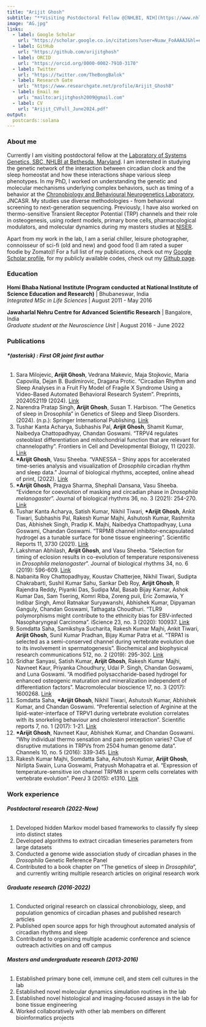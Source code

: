 ---
title: "Arijit Ghosh"
subtitle: "**Visiting Postdoctoral Fellow @[NHLBI, NIH](https://www.nhlbi.nih.gov/)**"
image: "AG.jpg"
links:
  - label: Google Scholar
    url: "https://scholar.google.co.in/citations?user=Nuaw_FoAAAAJ&hl=en"
  - label: GitHub
    url: "https://github.com/orijitghosh"
  - label: ORCID
    url: "https://orcid.org/0000-0002-7910-3170"
  - label: Twitter
    url: "https://twitter.com/TheBongBalok"
  - label: Research Gate
    url: "https://www.researchgate.net/profile/Arijit_Ghosh8" 
  - label: Email me
    url: "mailto:arijitghosh2009@gmail.com"
  - label: CV
    url: "Arijit_CVFull_June2024.pdf"   
output:
  postcards::solana
---
 
### **About me**

Currently I am visiting postdoctoral fellow at the [Laboratory of Systems Genetics, SBC, NHLBI at Bethesda, Maryland](https://www.nhlbi.nih.gov/). I am interested in studying the genetic network of the interaction between circadian clock and the sleep homeostat and how these interactions shape various sleep phenotypes. In my PhD, I worked on understanding the genetic and molecular mechanisms underlying complex behaviors, such as timing of a behavior at the [Chronobiology and Behavioural Neurogenetics Laboratory](https://www.clockclub.org/), JNCASR. My studies use diverse methodologies - from behavioral screening to next-generation sequencing. Previously, I have also worked on thermo-sensitive Transient Receptor Potential (TRP) channels and their role in osteogenesis, using rodent models, primary bone cells, pharmacological modulators, and molecular dynamics during my masters studies at [NISER](https://www.niser.ac.in/).

Apart from my work in the lab, I am a serial chiller, leisure photographer, connoisseur of sci-fi (old and new) and good food (I am rated a super foodie by Zomato)! For a full list of my publications, check out my [Google Scholar profile](https://scholar.google.co.in/citations?user=Nuaw_FoAAAAJ&hl=en), for my publicly available codes, check out my [Github page](https://github.com/orijitghosh).

### **Education**

**Homi Bhaba National Institute (Program conducted at National Institute of Science Education and Research)** | Bhubaneswar, India  
*Integrated MSc in Life Sciences* | August 2011 - May 2016

**Jawaharlal Nehru Centre for Advanced Scientific Research** | Bangalore, India  
*Graduate student at the Neuroscience Unit* | August 2016 - June 2022

### **Publications**
###### **\*(asterisk) : First OR joint first author**  

1. Sara Milojevic, **Arijit Ghosh**, Vedrana Makevic, Maja Stojkovic, Maria Capovilla, Dejan B. Budimirovic, Dragana Protic. “Circadian Rhythm and Sleep Analyses in a Fruit Fly Model of Fragile X Syndrome Using a Video-Based Automated Behavioral Research System”. Preprints, 2024052119 (2024). [Link](https://www.preprints.org/manuscript/202405.2119/v1)
2. Narendra Pratap Singh, **Arijit Ghosh**, Susan T. Harbison. “The Genetics of sleep in Drosophila” in Genetics of Sleep and Sleep Disorders. (2024). (n.p.): Springer International Publishing. [Link](https://www.nhlbi.nih.gov/science/systems-genetics#Meet-the-Team)
3. Tushar Kanta Acharya, Subhashis Pal, **Arijit Ghosh**, Shamit Kumar, Naibedya Chattopadhyay, Chandan Goswami. “TRPV4 regulates osteoblast differentiation and mitochondrial function that are relevant for channelopathy”. Frontiers in Cell and Developmental Biology, 11 (2023). [Link](https://www.frontiersin.org/journals/cell-and-developmental-biology/articles/10.3389/fcell.2023.1066788/full)
4. **\*Arijit Ghosh**, Vasu Sheeba. "VANESSA – Shiny apps for accelerated time-series analysis and visualization of *Drosophila* circadian rhythm and sleep data." Journal of biological rhythms, accepted, online ahead of print, (2022).
[Link](https://journals.sagepub.com/doi/full/10.1177/07487304221077662)  
5. **\*Arijit Ghosh**, Pragya Sharma, Shephali Dansana, Vasu Sheeba. "Evidence for coevolution of masking and circadian phase in *Drosophila melanogaster*". Journal of biological rhythms 36, no. 3 (2021): 254-270. [Link](https://journals.sagepub.com/doi/full/10.1177/0748730421997262)  
6. Tushar Kanta Acharya, Satish Kumar, Nikhil Tiwari, **\*Arijit Ghosh**, Ankit Tiwari, Subhashis Pal, Rakesh Kumar Majhi, Ashutosh Kumar, Rashmita Das, Abhishek Singh, Pradip K. Majhi, Naibedya Chattopadhyay, Luna Goswami, Chandan Goswami. "TRPM8 channel inhibitor-encapsulated hydrogel as a tunable surface for bone tissue engineering". Scientific Reports 11, 3730 (2021). [Link](https://www.nature.com/articles/s41598-021-81041-w)  
7. Lakshman Abhilash, **Arijit Ghosh**, and Vasu Sheeba. "Selection for timing of eclosion results in co-evolution of temperature responsiveness in *Drosophila melanogaster*". Journal of biological rhythms 34, no. 6 (2019): 596-609. [Link](https://journals.sagepub.com/doi/full/10.1177/0748730419877315)  
8. Nabanita Roy Chattopadhyay, Koustav Chatterjee, Nikhil Tiwari, Sudipta Chakrabarti, Sushil Kumar Sahu, Sankar Deb Roy, **Arijit Ghosh**, R Rajendra Reddy, Piyanki Das, Sudipa Mal, Basab Bijay Karnar, Ashok Kumar Das, Sam Tsering, Komri Riba, Zoreng puii, Eric Zomawia, Y Indibar Singh, Amol Ratnakar Suryawanshi, Abhishek Kumar, Dipyaman Ganguly, Chandan Goswami, Tathagata Choudhuri. "TLR9 polymorphisms might contribute to the ethnicity bias for EBV-infected Nasopharyngeal Carcinoma". iScience 23, no. 3 (2020): 100937. [Link](https://www.sciencedirect.com/science/article/pii/S2589004220301218?via%3Dihub)  
9. Somdatta Saha, Samikshya Sucharita, Rakesh Kumar Majhi, Ankit Tiwari, **Arijit Ghosh**, Sunil Kumar Pradhan, Bijay Kumar Patra et al. "TRPA1 is selected as a semi-conserved channel during vertebrate evolution due to its involvement in spermatogenesis". Biochemical and biophysical research communications 512, no. 2 (2019): 295-302. [Link](https://www.sciencedirect.com/science/article/pii/S0006291X19303225?via%3Dihub)  
10. Sridhar Sanyasi, Satish Kumar, **Arijit Ghosh**, Rakesh Kumar Majhi, Navneet Kaur, Priyanka Choudhury, Udai P. Singh, Chandan Goswami, and Luna Goswami. "A modified polysaccharide-based hydrogel for enhanced osteogenic maturation and mineralization independent of differentiation factors". Macromolecular bioscience 17, no. 3 (2017): 1600268. [Link](https://onlinelibrary.wiley.com/doi/10.1002/mabi.201600268)  
11.  Somdatta Saha, **\*Arijit Ghosh**, Nikhil Tiwari, Ashutosh Kumar, Abhishek Kumar, and Chandan Goswami. "Preferential selection of Arginine at the lipid-water-interface of TRPV1 during vertebrate evolution correlates with its snorkeling behaviour and cholesterol interaction". Scientific reports 7, no. 1 (2017): 1-21. [Link](https://www.nature.com/articles/s41598-017-16780-w)  
12. **\*Arijit Ghosh**, Navneet Kaur, Abhishek Kumar, and Chandan Goswami. "Why individual thermo sensation and pain perception varies? Clue of disruptive mutations in TRPVs from 2504 human genome data". Channels 10, no. 5 (2016): 339-345. [Link](https://www.tandfonline.com/doi/full/10.1080/19336950.2016.1162365)  
13. Rakesh Kumar Majhi, Somdatta Saha, Ashutosh Kumar, **Arijit Ghosh**, Nirlipta Swain, Luna Goswami, Pratyush Mohapatra et al. "Expression of temperature-sensitive ion channel TRPM8 in sperm cells correlates with vertebrate evolution". PeerJ 3 (2015): e1310. [Link](https://peerj.com/articles/1310/)  


### **Work experience**
###### **Postdoctoral research (2022-Now)**
1. Developed hidden Markov model based frameworks to classify fly sleep into distinct states
2. Developed algorithms to extract circadian timeseries parameters from large datasets
3. Conducted a genome wide association study of circadian phases in the *Drosophila* Genetic Reference Panel
4. Contributed to a book chapter on “The genetics of sleep in *Drosophila*”, and currently writing multiple research articles on original research work

###### **Graduate research (2016-2022)**
1. Conducted original research on classical chronobiology, sleep, and population genomics of circadian phases and published research articles
2. Published open source apps for high throughout automated analysis of circadian rhythms and sleep
3. Contributed to organizing multiple academic conference and science outreach activities on and off campus

###### **Masters and undergraduate research (2013-2016)**
1. Established primary bone cell, immune cell, and stem cell cultures in the lab
2. Established novel molecular dynamics simulation routines in the lab
3. Established novel histological and imaging-focused assays in the lab for bone tissue engineering
4. Worked collaboratively with other lab members on different bioinformatics projects
